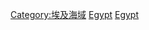 {{Commonscat|Bays of Egypt}}

[[Category:埃及海域|Category:埃及海域]]
[[Category:非洲海灣|Egypt]]
[[Category:各國海灣|Egypt]]